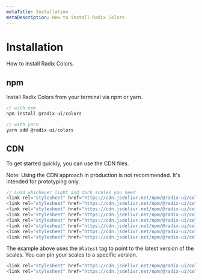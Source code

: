 ```yaml
---
metaTitle: Installation
metaDescription: How to install Radix Colors.
---
```


# Installation

<Description>How to install Radix Colors.</Description>

## npm

Install Radix Colors from your terminal via npm or yarn.

```jsx
// with npm
npm install @radix-ui/colors

// with yarn
yarn add @radix-ui/colors
```

## CDN

To get started quickly, you can use the CDN files.

<Note>
  Note: Using the CDN approach in production is not recommended. It's
  intended for prototyping only.
</Note>

```js
// Load whichever light and dark scales you need
<link rel="stylesheet" href="https://cdn.jsdelivr.net/npm/@radix-ui/colors@latest/gray.css" />
<link rel="stylesheet" href="https://cdn.jsdelivr.net/npm/@radix-ui/colors@latest/blue.css" />
<link rel="stylesheet" href="https://cdn.jsdelivr.net/npm/@radix-ui/colors@latest/green.css" />
<link rel="stylesheet" href="https://cdn.jsdelivr.net/npm/@radix-ui/colors@latest/red.css" />
<link rel="stylesheet" href="https://cdn.jsdelivr.net/npm/@radix-ui/colors@latest/grayDark.css" />
<link rel="stylesheet" href="https://cdn.jsdelivr.net/npm/@radix-ui/colors@latest/blueDark.css" />
<link rel="stylesheet" href="https://cdn.jsdelivr.net/npm/@radix-ui/colors@latest/greenDark.css" />
<link rel="stylesheet" href="https://cdn.jsdelivr.net/npm/@radix-ui/colors@latest/redDark.css" />
```

The example above uses the `@latest` tag to point to the latest version of the scales. You can pin your scales to a specific version.

```js
<link rel="stylesheet" href="https://cdn.jsdelivr.net/npm/@radix-ui/colors@0.1.5/blue.css" />
<link rel="stylesheet" href="https://cdn.jsdelivr.net/npm/@radix-ui/colors@0.1.5/blueDark.css" />
```
